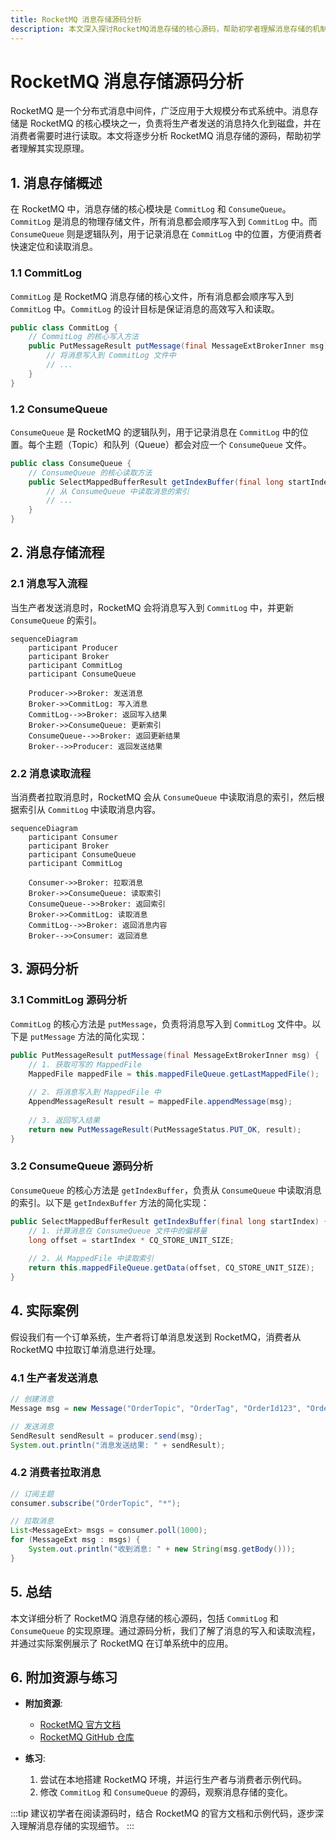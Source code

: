```yaml
---
title: RocketMQ 消息存储源码分析
description: 本文深入探讨RocketMQ消息存储的核心源码，帮助初学者理解消息存储的机制及其实现细节。
---
```


# RocketMQ 消息存储源码分析

RocketMQ 是一个分布式消息中间件，广泛应用于大规模分布式系统中。消息存储是 RocketMQ 的核心模块之一，负责将生产者发送的消息持久化到磁盘，并在消费者需要时进行读取。本文将逐步分析 RocketMQ 消息存储的源码，帮助初学者理解其实现原理。

## 1. 消息存储概述

在 RocketMQ 中，消息存储的核心模块是 `CommitLog` 和 `ConsumeQueue`。`CommitLog` 是消息的物理存储文件，所有消息都会顺序写入到 `CommitLog` 中。而 `ConsumeQueue` 则是逻辑队列，用于记录消息在 `CommitLog` 中的位置，方便消费者快速定位和读取消息。

### 1.1 CommitLog

`CommitLog` 是 RocketMQ 消息存储的核心文件，所有消息都会顺序写入到 `CommitLog` 中。`CommitLog` 的设计目标是保证消息的高效写入和读取。

```java
public class CommitLog {
    // CommitLog 的核心写入方法
    public PutMessageResult putMessage(final MessageExtBrokerInner msg) {
        // 将消息写入到 CommitLog 文件中
        // ...
    }
}
```

### 1.2 ConsumeQueue

`ConsumeQueue` 是 RocketMQ 的逻辑队列，用于记录消息在 `CommitLog` 中的位置。每个主题（Topic）和队列（Queue）都会对应一个 `ConsumeQueue` 文件。

```java
public class ConsumeQueue {
    // ConsumeQueue 的核心读取方法
    public SelectMappedBufferResult getIndexBuffer(final long startIndex) {
        // 从 ConsumeQueue 中读取消息的索引
        // ...
    }
}
```

## 2. 消息存储流程

### 2.1 消息写入流程

当生产者发送消息时，RocketMQ 会将消息写入到 `CommitLog` 中，并更新 `ConsumeQueue` 的索引。

```mermaid
sequenceDiagram
    participant Producer
    participant Broker
    participant CommitLog
    participant ConsumeQueue

    Producer->>Broker: 发送消息
    Broker->>CommitLog: 写入消息
    CommitLog-->>Broker: 返回写入结果
    Broker->>ConsumeQueue: 更新索引
    ConsumeQueue-->>Broker: 返回更新结果
    Broker-->>Producer: 返回发送结果
```

### 2.2 消息读取流程

当消费者拉取消息时，RocketMQ 会从 `ConsumeQueue` 中读取消息的索引，然后根据索引从 `CommitLog` 中读取消息内容。

```mermaid
sequenceDiagram
    participant Consumer
    participant Broker
    participant ConsumeQueue
    participant CommitLog

    Consumer->>Broker: 拉取消息
    Broker->>ConsumeQueue: 读取索引
    ConsumeQueue-->>Broker: 返回索引
    Broker->>CommitLog: 读取消息
    CommitLog-->>Broker: 返回消息内容
    Broker-->>Consumer: 返回消息
```

## 3. 源码分析

### 3.1 CommitLog 源码分析

`CommitLog` 的核心方法是 `putMessage`，负责将消息写入到 `CommitLog` 文件中。以下是 `putMessage` 方法的简化实现：

```java
public PutMessageResult putMessage(final MessageExtBrokerInner msg) {
    // 1. 获取可写的 MappedFile
    MappedFile mappedFile = this.mappedFileQueue.getLastMappedFile();
    
    // 2. 将消息写入到 MappedFile 中
    AppendMessageResult result = mappedFile.appendMessage(msg);
    
    // 3. 返回写入结果
    return new PutMessageResult(PutMessageStatus.PUT_OK, result);
}
```

### 3.2 ConsumeQueue 源码分析

`ConsumeQueue` 的核心方法是 `getIndexBuffer`，负责从 `ConsumeQueue` 中读取消息的索引。以下是 `getIndexBuffer` 方法的简化实现：

```java
public SelectMappedBufferResult getIndexBuffer(final long startIndex) {
    // 1. 计算消息在 ConsumeQueue 文件中的偏移量
    long offset = startIndex * CQ_STORE_UNIT_SIZE;
    
    // 2. 从 MappedFile 中读取索引
    return this.mappedFileQueue.getData(offset, CQ_STORE_UNIT_SIZE);
}
```

## 4. 实际案例

假设我们有一个订单系统，生产者将订单消息发送到 RocketMQ，消费者从 RocketMQ 中拉取订单消息进行处理。

### 4.1 生产者发送消息

```java
// 创建消息
Message msg = new Message("OrderTopic", "OrderTag", "OrderId123", "OrderContent".getBytes());

// 发送消息
SendResult sendResult = producer.send(msg);
System.out.println("消息发送结果: " + sendResult);
```

### 4.2 消费者拉取消息

```java
// 订阅主题
consumer.subscribe("OrderTopic", "*");

// 拉取消息
List<MessageExt> msgs = consumer.poll(1000);
for (MessageExt msg : msgs) {
    System.out.println("收到消息: " + new String(msg.getBody()));
}
```

## 5. 总结

本文详细分析了 RocketMQ 消息存储的核心源码，包括 `CommitLog` 和 `ConsumeQueue` 的实现原理。通过源码分析，我们了解了消息的写入和读取流程，并通过实际案例展示了 RocketMQ 在订单系统中的应用。

## 6. 附加资源与练习

- **附加资源**:
  - [RocketMQ 官方文档](https://rocketmq.apache.org/docs/)
  - [RocketMQ GitHub 仓库](https://github.com/apache/rocketmq)

- **练习**:
  1. 尝试在本地搭建 RocketMQ 环境，并运行生产者与消费者示例代码。
  2. 修改 `CommitLog` 和 `ConsumeQueue` 的源码，观察消息存储的变化。

:::tip
建议初学者在阅读源码时，结合 RocketMQ 的官方文档和示例代码，逐步深入理解消息存储的实现细节。
:::